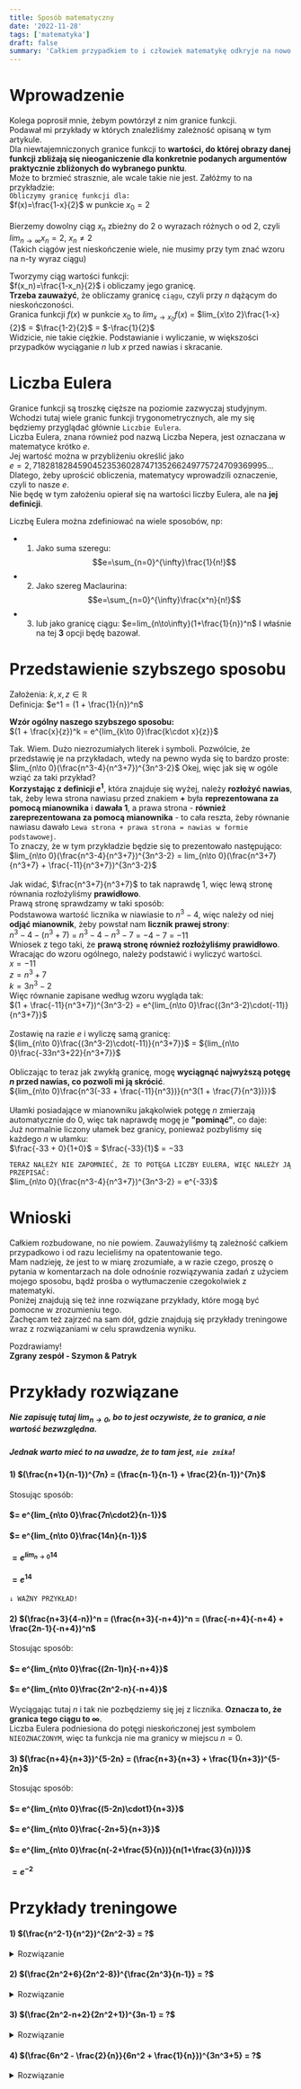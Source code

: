 ```yaml
---
title: Sposób matematyczny
date: '2022-11-28'
tags: ['matematyka']
draft: false
summary: 'Całkiem przypadkiem to i człowiek matematykę odkryje na nowo.'
---
```


# Wprowadzenie

Kolega poprosił mnie, żebym powtórzył z nim granice funkcji.\
Podawał mi przykłady w których znaleźliśmy zależność opisaną w tym artykule.\
Dla niewtajemniczonych granice funkcji to **wartości, do której obrazy danej funkcji zbliżają się nieoganiczenie dla konkretnie podanych argumentów praktycznie zbliżonych do wybranego punktu**.\
Może to brzmieć strasznie, ale wcale takie nie jest. Załóżmy to na przykładzie:\
`Obliczymy granicę funkcji dla:`\
$f(x)=\frac{1-x}{2}$ w punkcie $x_0=2$\
\
Bierzemy dowolny ciąg $x_n$ zbieżny do 2 o wyrazach różnych o od 2, czyli $lim_{n\to\infty}x_n=2$, $x_n\neq2$\
(Takich ciągów jest nieskończenie wiele, nie musimy przy tym znać wzoru na n-ty wyraz ciągu)

Tworzymy ciąg wartości funkcji:\
$f(x_n)=\frac{1-x_n}{2}$ i obliczamy jego granicę.\
**Trzeba zauważyć**, że obliczamy granicę `ciągu`, czyli przy $n$ dążącym do nieskończoności.\
Granica funkcji $f(x)$ w punkcie $x_0$ to $lim_{x\to x_0}f(x)$ = $lim_{x\to 2}\frac{1-x}{2}$ = $\frac{1-2}{2}$ = $-\frac{1}{2}$\
Widzicie, nie takie ciężkie. Podstawianie i wyliczanie, w większości przypadków wyciąganie $n$ lub $x$ przed nawias i skracanie.

# Liczba Eulera

Granice funkcji są troszkę cięższe na poziomie zazwyczaj studyjnym. Wchodzi tutaj wiele granic funkcji trygonometrycznych, ale my się będziemy przyglądać głównie `Liczbie Eulera`.\
Liczba Eulera, znana również pod nazwą Liczba Nepera, jest oznaczana w matematyce krótko $e$.\
Jej wartość można w przybliżeniu określić jako\
$e=2,71828182845904523536028747135266249775724709369995...$\
Dlatego, żeby uprościć obliczenia, matematycy wprowadzili oznaczenie, czyli to nasze $e$.\
Nie będę w tym założeniu opierał się na wartości liczby Eulera, ale na **jej definicji**.

Liczbę Eulera można zdefiniować na wiele sposobów, np:

- 1. Jako suma szeregu:
     $$e=\sum_{n=0}^{\infty}\frac{1}{n!}$$
- 2. Jako szereg Maclaurina:
     $$e=\sum_{n=0}^{\infty}\frac{x^n}{n!}$$
- 3. lub jako granicę ciągu: $e=lim_{n\to\infty}(1+\frac{1}{n})^n$
     I właśnie na tej **3** opcji będę bazował.

# Przedstawienie szybszego sposobu

Założenia: $k,x,z \in \mathbb{R}$\
Definicja: $e^1 = (1 + \frac{1}{n})^n$

**Wzór ogólny naszego szybszego sposobu:**\
$(1 + \frac{x}{z})^k = e^{lim_{k\to 0}\frac{k\cdot x}{z}}$

Tak. Wiem. Dużo niezrozumiałych literek i symboli. Pozwólcie, że przedstawię je na przykładach, wtedy na pewno wyda się to bardzo proste:\
$lim_{n\to 0}(\frac{n^3-4}{n^3+7})^{3n^3-2}$
Okej, więc jak się w ogóle wziąć za taki przykład?\
**Korzystając z definicji $e^1$**, która znajduje się wyżej, należy **rozłożyć nawias**, tak, żeby lewa strona nawiasu przed znakiem **$+$** była **reprezentowana za pomocą mianownika** i **dawała $1$**, a prawa strona - **również zareprezentowana za pomocą mianownika** - to cała reszta, żeby równanie nawiasu dawało `Lewa strona + prawa strona = nawias w formie podstawowej`.\
To znaczy, że w tym przykładzie będzie się to prezentowało następująco:\
$lim_{n\to 0}(\frac{n^3-4}{n^3+7})^{3n^3-2} = lim_{n\to 0}(\frac{n^3+7}{n^3+7} + \frac{-11}{n^3+7})^{3n^3-2}$\
\
Jak widać, $\frac{n^3+7}{n^3+7}$ to tak naprawdę $1$, więc lewą stronę równania rozłożyliśmy **prawidłowo**.\
Prawą stronę sprawdzamy w taki sposób:\
Podstawowa wartość licznika w niawiasie to ${n^3-4}$, więc należy od niej **odjąć mianownik**, żeby powstał nam **licznik prawej strony**:\
${n^3-4} - (n^3+7)$ = ${n^3-4} - n^3 - 7$ = $-4-7$ = $-11$\
Wniosek z tego taki, że **prawą stronę również rozłożyliśmy prawidłowo**.\
Wracając do wzoru ogólnego, należy podstawić i wyliczyć wartości.\
$x=-11$\
$z=n^3+7$\
$k=3n^3-2$\
Więc równanie zapisane według wzoru wygląda tak:\
$(1 + \frac{-11}{n^3+7})^{3n^3-2} = e^{lim_{n\to 0}\frac{(3n^3-2)\cdot(-11)}{n^3+7}}$\
\
Zostawię na razie $e$ i wyliczę samą granicę:\
${lim_{n\to 0}\frac{(3n^3-2)\cdot(-11)}{n^3+7}}$ = ${lim_{n\to 0}\frac{-33n^3+22}{n^3+7}}$\
\
Obliczając to teraz jak zwykłą granicę, mogę **wyciągnąć najwyższą potęgę $n$ przed nawias, co pozwoli mi ją skrócić**.\
${lim_{n\to 0}\frac{n^3(-33 + \frac{-11}{n^3})}{n^3(1 + \frac{7}{n^3})}}$\
\
Ułamki posiadające w mianowniku jakąkolwiek potęgę $n$ zmierzają automatycznie do $0$, więc tak naprawdę mogę je **"pominąć"**, co daje:\
Już normalnie liczony ułamek bez granicy, ponieważ pozbyliśmy się każdego $n$ w ułamku:\
$\frac{-33 + 0}{1+0}$ = $\frac{-33}{1}$ = $-33$

`TERAZ NALEŻY NIE ZAPOMNIEĆ, ŻE TO POTĘGA LICZBY EULERA, WIĘC NALEŻY JĄ PRZEPISAĆ:`\
$lim_{n\to 0}(\frac{n^3-4}{n^3+7})^{3n^3-2} = e^{-33}$

# Wnioski

Całkiem rozbudowane, no nie powiem. Zauważyliśmy tą zależność całkiem przypadkowo i od razu lecieliśmy na opatentowanie tego.\
Mam nadzieję, że jest to w miarę zrozumiałe, a w razie czego, proszę o pytania w komentarzach na dole odnośnie rozwiązywania zadań z użyciem mojego sposobu, bądź prośba o wytłumaczenie czegokolwiek z matematyki.\
Poniżej znajdują się też inne rozwiązane przykłady, które mogą być pomocne w zrozumieniu tego.\
Zachęcam też zajrzeć na sam dół, gdzie znajdują się przykłady treningowe wraz z rozwiązaniami w celu sprawdzenia wyniku.

Pozdrawiamy!\
**Zgrany zespół - Szymon & Patryk**

# Przykłady rozwiązane

##### Nie zapisuję tutaj $lim_{n\to 0}$, bo to jest oczywiste, że to granica, a nie wartość bezwzględna.

##### Jednak warto mieć to na uwadze, że **to tam jest**, `nie znika`!

#### $1)$ $(\frac{n+1}{n-1})^{7n} = (\frac{n-1}{n-1} + \frac{2}{n-1})^{7n}$

Stosując sposób:

#### $= e^{lim_{n\to 0}\frac{7n\cdot2}{n-1}}$

#### $= e^{lim_{n\to 0}\frac{14n}{n-1}}$

#### $= e^{lim_{n\to 0}14}$

#### $= e^{14}$

`↓ WAŻNY PRZYKŁAD!`

#### $2)$ $(\frac{n+3}{4-n})^n = (\frac{n+3}{-n+4})^n = (\frac{-n+4}{-n+4} + \frac{2n-1}{-n+4})^n$

Stosując sposób:

#### $= e^{lim_{n\to 0}\frac{(2n-1)n}{-n+4}}$

#### $= e^{lim_{n\to 0}\frac{2n^2-n}{-n+4}}$

Wyciągając tutaj $n$ i tak nie pozbędziemy się jej z licznika. **Oznacza to, że granica tego ciągu to $\infty$**.\
Liczba Eulera podniesiona do potęgi nieskończonej jest symbolem `NIEOZNACZONYM`, więc ta funkcja nie ma granicy w miejscu $n=0$.

#### $3)$ $(\frac{n+4}{n+3})^{5-2n} = (\frac{n+3}{n+3} + \frac{1}{n+3})^{5-2n}$

Stosując sposób:

#### $= e^{lim_{n\to 0}\frac{(5-2n)\cdot1}{n+3}}$

#### $= e^{lim_{n\to 0}\frac{-2n+5}{n+3}}$

#### $= e^{lim_{n\to 0}\frac{n(-2+\frac{5}{n})}{n(1+\frac{3}{n})}}$

#### $= e^{-2}$

# Przykłady treningowe

#### $1)$ $(\frac{n^2-1}{n^2})^{2n^2-3} = ?$

<details>
  <summary>Rozwiązanie</summary>

$(\frac{n^2-1}{n^2})^{2n^2-3} = (\frac{n^2}{n^2} + \frac{-1}{n^2})^{2n^2-3}$\
Stostując sposób:\
$ = e^{lim_{n\to 0}\frac{((2n^2-3)(-1))}{n^2}}$\
$ = e^{lim_{n\to 0}\frac{-2n^2+3}{n^2}}$\
$ = e^{lim_{n\to 0}\frac{n(-2+\frac{3}{n})}{n(1+\frac{1}{n})}}$\
$ = e^{-2}$\
Lub alternatywnie:\
$ = \frac{1}{e^2}$

</details>

#### $2)$ $(\frac{2n^2+6}{2n^2-8})^{\frac{2n^3}{n-1}} = ?$

<details>
  <summary>Rozwiązanie</summary>

$(\frac{2n^2+6}{2n^2-8})^{\frac{2n^3}{n-1}} =  (\frac{2n^2-8}{2n^2-8} + \frac{14}{2n^2-8})^{2n^2-3}$\
Stostując sposób:\
$ = \frac{\frac{14}{1} \cdot (\frac{2n^3}{n-1})}{2n^2-8}$\
$ = \frac{\frac{28n^3}{n-1}}{2n^2-8}$\
$ = \frac{28n^3}{n-1} \cdot (\frac{1}{2n^2-8})$\
$ = \frac{28n^3}{(n-1)((2n^2-8))}$\
$ = \frac{28n^3}{2n^3-8n-2n^2+8}$\
Wyciągając najwyższą potęgę $n$ z licznika i mianownika, czyli $n^3$:\
$ = \frac{n^3(28)}{n^3(2)}$\
Reszty liczb nie pisałem, ponieważ ich granica i tak zmierza do zera, jeśli mają mniejszą potęgę.\
$ = e^{lim_{n\to 0}\frac{28}{2}}$\
$ = e^{14}$

</details>

#### $3)$ $(\frac{2n^2-n+2}{2n^2+1})^{3n-1} = ?$

<details>
  <summary>Rozwiązanie</summary>

$(\frac{2n^2-n+2}{2n^2+1})^{3n-1} =  (\frac{2n^2+1}{2n^2+1} + \frac{-n+1}{2n^2+1})^{3n-1}$\
Stostując sposób:\
$ = e^{lim_{n\to 0}\frac{(-n+1)(3n-1)}{2n^2+1}}$\
$ = e^{lim_{n\to 0}\frac{-3n^2-1}{2n^2+1}}$\
$ = e^{lim_{n\to 0}\frac{n^2(-3)}{n^2(2)}}$\
$ = e^{\frac{-3}{2}}$

</details>

#### $4)$ $(\frac{6n^2 - \frac{2}{n}}{6n^2 + \frac{1}{n}})^{3n^3+5} = ?$

<details>
  <summary>Rozwiązanie</summary>

$(\frac{6n^2 - \frac{2}{n}}{6n^2 + \frac{1}{n}})^{3n^3+5} =  (\frac{6n^2 + \frac{1}{n}}{6n^2 + \frac{1}{n}} + \frac{\frac{-3}{n}}{6n^2 + \frac{1}{n}})^{3n-1}$\
Stostując sposób:\
$ = \frac{(\frac{-3}{n})(3n^3+5)}{6n^2 + \frac{1}{n}}$\
$ = \frac{\frac{-9n^3}{n} - \frac{15}{n}}{6n^2 + \frac{1}{n}}$\
$ = \frac{-9n^2 - \frac{15}{n}}{6n^2 + \frac{1}{n}}$\
$ = \frac{n^2(-9)}{n^2(6)}$\
$ = \frac{-9}{6}$ = $-\frac{-3}{2}$\
$ ⇒ e^{\frac{-3}{2}}$\
Lub alternatywnie:\
Korzystając z własności potęg:\
$ a^{\frac{n}{m}} = \sqrt[m]{a^n}$\
$ ⇒ \frac{1}{e^{\frac{3}{2}}}$\
$ ⇒ \frac{1}{\sqrt[2]{e^3}}$

</details>
